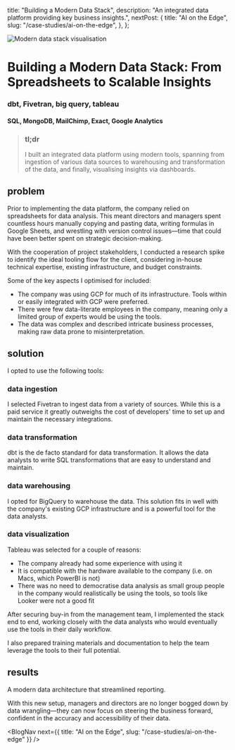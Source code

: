 
  title: "Building a Modern Data Stack",
  description:
    "An integrated data platform providing key business insights.",
  nextPost: {
    title: "AI on the Edge",
    slug: "/case-studies/ai-on-the-edge",
  },
};

<Image
  src={biStackCover}
  alt="Modern data stack visualisation"
  className="object-cover aspect-video"
  priority
/>

# Building a Modern Data Stack: From Spreadsheets to Scalable Insights
### dbt, Fivetran, big query, tableau
#### SQL, MongoDB, MailChimp, Exact, Google Analytics

<CompanyTile logo={logo} name="De Energiebespaarders" />

>### tl;dr
> I built an integrated data platform using modern tools, spanning from ingestion of various data sources to warehousing and transformation of the data, and finally, visualising insights via dashboards.

## problem
Prior to implementing the data platform, the company relied on spreadsheets for data analysis. This meant directors and managers spent countless hours manually copying and pasting data, writing formulas in Google Sheets, and wrestling with version control issues—time that could have been better spent on strategic decision-making.

With the cooperation of project stakeholders, I conducted a research spike to identify the ideal tooling flow for the client, considering in-house technical expertise, existing infrastructure, and budget constraints.

Some of the key aspects I optimised for included:

- The company was using GCP for much of its infrastructure. Tools within or easily integrated with GCP were preferred.
- There were few data-literate employees in the company, meaning only a limited group of experts would be using the tools.
- The data was complex and described intricate business processes, making raw data prone to misinterpretation.

## solution
I opted to use the following tools:

### data ingestion
I selected Fivetran to ingest data from a variety of sources. While this is a paid service it greatly outweighs the cost of developers' time to set up and maintain the necessary integrations.

### data transformation
dbt is the de facto standard for data transformation. It allows the data analysts to write SQL transformations that are easy to understand and maintain.

### data warehousing
I opted for BigQuery to warehouse the data. This solution fits in well with the company's existing GCP infrastructure and is a powerful tool for the data analysts.

### data visualization
Tableau was selected for a couple of reasons:
- The company already had some experience with using it
- It is compatible with the hardware available to the company (i.e. on Macs, which PowerBI is not)
- There was no need to democratise data analysis as small group people in the company would realistically be using the tools, so tools like Looker were not a good fit

<ZoomImage src={flow} alt="Modern data stack visualisation" caption="Data flow diagram, showing how data moves from source to chart" />

After securing buy-in from the management team, I implemented the stack end to end, working closely with the data analysts who would eventually use the tools in their daily workflow.

I also prepared training materials and documentation to help the team leverage the tools to their full potential.

## results
A modern data architecture that streamlined reporting.

With this new setup, managers and directors are no longer bogged down by data wrangling—they can now focus on steering the business forward, confident in the accuracy and accessibility of their data.

<ContactBanner />

<BlogNav 
  next={{ title: "AI on the Edge", slug: "/case-studies/ai-on-the-edge" }} 
/>
